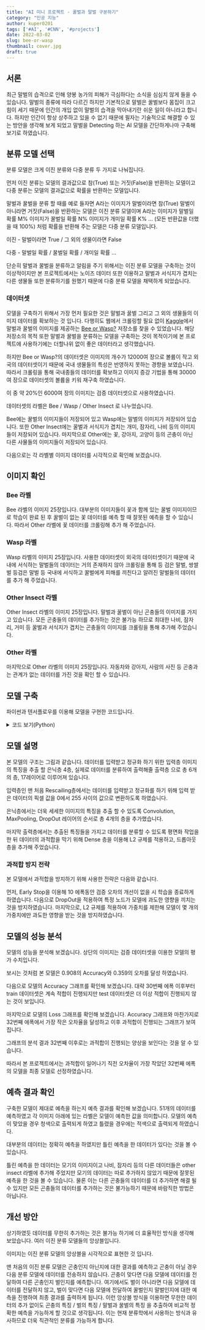```yaml
---
title: "AI 미니 프로젝트 - 꿀벌과 말벌 구분하기"
category: "인공 지능"
author: kuper0201
tags: ['#AI', '#CNN', '#projects']
date: 2022-03-02
slug: bee-or-wasp
thumbnail: cover.jpg
draft: true
---
```


## 서론

최근 말벌의 습격으로 인해 양봉 농가의 피해가 극심하다는 소식을 심심치 않게 들을 수 있습니다. 말벌의 종류에 따라 다르긴 하지만 기본적으로 말벌은 꿀벌보다 몸집이 크고 힘이 세기 때문에 인간의 개입 없이 말벌의 습격을 막아내기란 쉬운 일이 아니라고 합니다. 하지만 인간이 항상 상주하고 있을 수 없기 때문에 필자는 기술적으로 해결할 수 있는 방안을 생각해 보게 되었고 말벌을 Detecting 하는 AI 모델을 간단하게나마 구축해 보기로 하였습니다.

## 분류 모델 선택
분류 모델은 크게 이진 분류와 다중 분류 두 가지로 나눠집니다.

먼저 이진 분류는 모델의 결과값으로 참(True) 또는 거짓(False)을 반환하는 모델이고 다중 분류는 모델의 결과값으로 확률을 반환하는 모델입니다.

말벌과 꿀벌을 분류 할 때를 예로 들자면 A라는 이미지가 말벌이라면 참(True) 말벌이 아니라면 거짓(False)을 반환하는 모델은 이진 분류 모델이며 A라는 이미지가 말벌일 확률 M% 이미지가 꿀벌일 확률 N% 이미지가 개미일 확률 K% ... (모든 반환값을 더했을 때 100%) 처럼 확률을 반환해 주는 모델은 다중 분류 모델입니다.

이진 - 말벌이라면 True / 그 외의 생물이라면 False

다중 - 말벌일 확률 / 꿀벌일 확률 / 개미일 확률 ...

단순히 말벌과 꿀벌을 분류하고 알림을 주기 위해서는 이진 분류 모델을 구축하는 것이 이상적이지만 본 프로젝트에서는 노이즈 데이터 또한 이용하고 말벌과 서식지가 겹치는 다른 생물들 또한 분류하기를 원했기 때문에 다중 분류 모델을 채택하게 되었습니다.

### 데이터셋

모델을 구축하기 위해서 가장 먼저 필요한 것은 말벌과 꿀벌 그리고 그 외의 생물들의 이미지 데이터를 확보하는 것 입니다. 다행히도 웹에서 크롤링할 필요 없이 [Kaggle](https://www.kaggle.com)에서 말벌과 꿀벌의 이미지를 제공하는 [Bee or Wasp?](https://www.kaggle.com/datasets/jerzydziewierz/bee-vs-wasp) 저장소를 찾을 수 있었습니다. 해당 저장소의 목적 또한 말벌과 꿀벌을 분류하는 모델을 구축하는 것이 목적이기에 본 프로젝트에 사용하기에는 더할나위 없이 좋은 데이터라고 생각했습니다.

하지만 Bee or Wasp?의 데이터셋은 이미지의 개수가 12000여 장으로 볼륨이 작고 외국의 데이터셋이기 때문에 국내 생물들의 특성은 반영하지 못하는 경향을 보였습니다. 따라서 크롤링을 통해 국내종들의 데이터를 확보하고 이미지 증강 기법을 통해 30000여 장으로 데이터셋의 볼륨을 키워 재구축 하였습니다.

이 중 약 20%인 6000여 장의 이미지는 검증 데이터셋으로 사용하였습니다.

데이터셋의 라벨은 Bee / Wasp / Other Insect 로 나누었습니다.

Bee에는 꿀벌의 이미지들이 저장되어 있고 Wasp에는 말벌의 이미지가 저장되어 있습니다. 또한 Other Insect에는 꿀벌과 서식지가 겹치는 개미, 잠자리, 나비 등의 이미지들이 저장되어 있습니다. 마지막으로 Other에는 꽃, 강아지, 고양이 등의 곤충이 아닌 다른 사물들의 이미지들이 저장되어 있습니다.

다음으로는 각 라벨별 이미지 데이터를 시각적으로 확인해 보겠습니다.

## 이미지 확인

### Bee 라벨

[](이미지)

Bee 라벨의 이미지 25장입니다. 대부분의 이미지들이 꽃과 함께 있는 꿀벌 이미지이므로 학습이 완료 된 후 꿀벌이 없는 꽃 데이터를 예측 할 때 잘못된 예측을 할 수 있습니다. 따라서 Other 라벨에 꽃 데이터를 크롤링해 추가 해 주었습니다.

### Wasp 라벨

[](이미지)

Wasp 라벨의 이미지 25장입니다. 사용한 데이터셋이 외국의 데이터셋이기 때문에 국내에 서식하는 말벌들의 데이터는 거의 존재하지 않아 크롤링을 통해 등 검은 말벌, 쌍쌀벌 등검은 말벌 등 국내에 서식하고 꿀벌에게 피해를 끼친다고 알려진 말벌들의 데이터를 추가 해 주었습니다.

### Other Insect 라벨

[](이미지)

Other Insect 라벨의 이미지 25장입니다. 말벌과 꿀벌이 아닌 곤충들의 이미지를 가지고 있습니다. 모든 곤충들의 데이터를 추가하는 것은 불가능 하므로 최대한 나비, 잠자리, 거미 등 꿀벌과 서식지가 겹치는 곤충들의 이미지를 크롤링을 통해 추가해 주었습니다.

### Other 라벨

[](이미지)

마지막으로 Other 라벨의 이미지 25장입니다. 자동차와 강아지, 사람의 사진 등 곤충과는 관계가 없는 데이터를 가진 것을 확인 할 수 있습니다.

## 모델 구축

파이썬과 텐서플로우를 이용해 모델을 구현한 코드입니다.

<details markdown="1">
<summary>코드 보기(Python)</summary>

```javascript
import pathlib
import matplotlib.pyplot as plt
import numpy as np
import tensorflow as tf
from keras.callbacks import ModelCheckpoint, EarlyStopping
from keras.layers import Conv2D, MaxPooling2D, Dropout, Flatten, Dense
from keras.utils import image_dataset_from_directory

data_dir = '데이터셋 경로'
data_dir = pathlib.Path(data_dir)

test_dir = '테스트 데이터 경로'

image_count = len(list(data_dir.glob('*/*.jpg')))
print(image_count)

# 1
batch_size = 200
img_height = 180
img_width = 180
EPOCHS = 50
num_classes = 4
drop_out = 0.5

def getDataSet(subset):
    return image_dataset_from_directory(data_dir, validation_split=0.2, subset=subset, seed=123, image_size=(img_height, img_width), batch_size=batch_size)

train_ds = getDataSet("training")
val_ds = getDataSet("validation")

test_ds = tf.keras.preprocessing.image_dataset_from_directory(test_dir, image_size=(img_height, img_width), batch_size=1)

# 4
class_names = train_ds.class_names

drop = 0.4 # DropOut 비율 설정

model = tf.keras.Sequential()
model.add(tf.keras.layers.experimental.preprocessing.Rescaling(1. / 255))
model.add(Conv2D(32, kernel_size=(3, 3), input_shape=(180, 180, 3), activation='relu'))
model.add(MaxPooling2D(pool_size=2))
model.add(Dropout(drop))

model.add(Conv2D(64, kernel_size=(3, 3), activation='relu'))
model.add(MaxPooling2D(pool_size=2))
model.add(Dropout(drop))

model.add(Conv2D(128, kernel_size=(3, 3), activation='relu'))
model.add(MaxPooling2D(pool_size=2))
model.add(Dropout(drop))

model.add(Flatten())
model.add(Dense(256, activation='relu'))
model.add(Dropout(0.5))
model.add(Dense(num_classes, activation='softmax'))

checkpoint = ModelCheckpoint('check_point', monitor='val_loss', verbose=1, save_best_only=True, mode='auto')
earlystopping = EarlyStopping(monitor='val_loss', patience=5)

model.compile(optimizer='adam', loss=tf.losses.SparseCategoricalCrossentropy(from_logits=True), metrics=['accuracy'])

# 학습 안하고 테스트시 아래 세 줄 주석처리 할 것
#model.fit(train_ds, validation_data=val_ds, epochs=EPOCHS, callbacks=[checkpoint, earlystopping])
#model.load_weights('check_point') # 체크포인트에 저장된 최상의 모델 불러오기
#model.save('/Users/jeongjunsu/Desktop/model')

model = tf.keras.models.load_model('모델 저장 경로')
#model.evaluate(val_ds)

r = model.predict(test_ds)
print(class_names)
print(r)
print(class_names[np.argmax(r)])
```
</details>

## 모델 설명

[](이미지)

본 모델의 구조는 그림과 같습니다. 데이터를 입력받고 정규화 하기 위한 입력층 이미지의 특징을 추출 할 은닉층 4층, 실제로 데이터를 분류하여 출력해줄 출력층 으로 총 6개의 층, 17레이어로 이루어져 있습니다.

입력층인 맨 처음 Rescailing층에서는 데이터를 입력받고 정규화를 하기 위해 입력 받은 데이터의 픽셀 값을 0에서 255 사이의 값으로 변환하도록 하였습니다.

은닉층에서는 더욱 세세한 이미지의 특징을 추출 할 수 있도록 Convolution, MaxPooling, DropOut 레이어의 순서로 총 4개의 층을 추가했습니다.

마지막 출력층에서는 추출된 특징들을 가지고 데이터를 분류할 수 있도록 평면화 작업을 한 뒤 데이터의 과적합을 막기 위해 Dense 층을 이용해 L2 규제를 적용하고, 드롭아웃 층을 추가해 주었습니다.

### 과적합 방지 전략

본 모델에서 과적합을 방지하기 위해 사용한 전략은 다음와 같습니다.

먼저, Early Stop을 이용해 10 에폭동안 검증 오차의 개선이 없을 시 학습을 종료하게 하였습니다. 다음으로 DropOut을 적용하여 특정 노드가 모델에 과도한 영향을 끼치는 것을 방지하였습니다. 마지막으로, L2 규제를 적용하여 가중치를 제한해 모델이 몇 개의 가중치에만 과도한 영향을 받는 것을 방지하였습니다.

## 모델의 성능 분석

[](이미지)

모델의 성능을 분석해 보겠습니다. 상단의 이미지는 검증 데이터셋을 이용한 모델의 평가 수치입니다.

보시는 것처럼 본 모델은 0.908의 Accuracy와 0.359의 오차를 달성 하였습니다.

다음으로 모델의 Accuracy 그래프를 확인해 보겠습니다. 대략 30번째 에폭 이후부터 train 데이터셋은 계속 적합이 진행되지만 test 데이터셋은 더 이상 적합이 진행되지 않는 것이 보입니다. 

마지막으로 모델의 Loss 그래프를 확인해 보겠습니다. Accuracy 그래프와 마찬가지로 32번째 에폭에서 가장 작은 오차율을 달성하고 이후 과적합이 진행되는 그래프가 보여집니다.

그래프의 분석 결과 32번째 이후로는 과적합이 진행되는 양상을 보인다는 것을 알 수 있습니다.

따라서 본 프로젝트에서는 과적합이 일어나기 직전 오차율이 가장 작았던 32번째 에폭의 모델을 최종 모델로 선정하였습니다.

## 예측 결과 확인

[](이미지)

구축한 모델이 제대로 예측을 하는지 예측 결과를 확인해 보겠습니다. 51개의 데이터를 예측하였고 각 이미지 아래에 있는 라벨은 모델이 예측한 값을 의미합니다. 모델의 예측이 맞았을 경우 청색으로 출력되게 하였고 틀렸을 경우에는 적색으로 출력되게 하였습니다.

대부분의 데이터는 정확히 예측을 하였지만 틀린 예측을 한 데이터가 있다는 것을 볼 수 있습니다.

틀린 예측을 한 데이터는 모기의 이미지이고 나비, 잠자리 등의 다른 데이터들은 other insect 라벨에 추가해 주었지만 모기의 데이터는 따로 추가하지 않았기 때문에 잘못된 예측을 한 것을 볼 수 있습니다. 물론 이는 다른 곤충들의 데이터를 더 추가하면 해결 될 수 있지만 모든 곤충들의 데이터를 추가하는 것은 불가능하기 때문에 바람직한 방법은 아닙니다.

## 개선 방안

상기하였듯 데이터를 무한히 추가하는 것은 불가능 하기에 더 효율적인 방식을 생각해 보았습니다. 여러 이진 분류 모델들의 앙상블입니다.

[](이미지)

이미지는 이진 분류 모델의 앙상블을 시각적으로 표현한 것 입니다.

맨 처음의 이진 분류 모델은 곤충인지 아닌지에 대한 결과를 예측하고 곤충이 아닐 경우 다음 분류 모델에 데이터를 전송하지 않습니다. 곤충이 맞다면 다음 모델에 데이터를 전달하여 다른 곤충인지 벌인지를 예측합니다. 여기에서도 벌이 아니라면 다음 모델에 데이터를 전달하지 않고, 벌이 맞다면 다음 모델에 전달하여 꿀벌인지 말벌인지에 대한 예측을 진행하여 최종 결과를 출력하게 됩니다. 이런 앙상블 방식을 이용하면 무한한 데이터의 추가 없이도 곤충의 특징 / 벌의 특징 / 말벌과 꿀벌의 특징 을 추출하여 비교적 정확한 예측을 가능하게 할 것으로 생각됩니다. 이는 현재 분류학에서 사용하는 방식과 유사하므로 더욱 직관적인 분류를 가능하게 합니다.